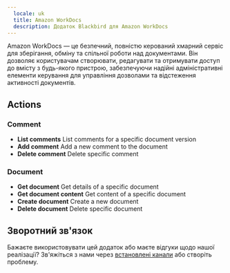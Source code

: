 ```yaml
---
  locale: uk
  title: Amazon WorkDocs
  description: Додаток Blackbird для Amazon WorkDocs
---
```


<LinkCard title="Переглянути на Github" target="_blank" href="https://github.com/bb-io/AmazonWorkDocs" icon="github" />

Amazon WorkDocs — це безпечний, повністю керований хмарний сервіс для зберігання, обміну та спільної роботи над документами. Він дозволяє користувачам створювати, редагувати та отримувати доступ до вмісту з будь-якого пристрою, забезпечуючи надійні адміністративні елементи керування для управління дозволами та відстеження активності документів.

## Actions

### Comment
- **List comments** List comments for a specific document version
- **Add comment** Add a new comment to the document
- **Delete comment** Delete specific comment

### Document
- **Get document** Get details of a specific document
- **Get document content** Get content of a specific document
- **Create document** Create a new document
- **Delete document** Delete specific document

## Зворотний зв'язок

Бажаєте використовувати цей додаток або маєте відгуки щодо нашої реалізації? Зв'яжіться з нами через [встановлені канали](https://www.blackbird.io/) або створіть проблему.